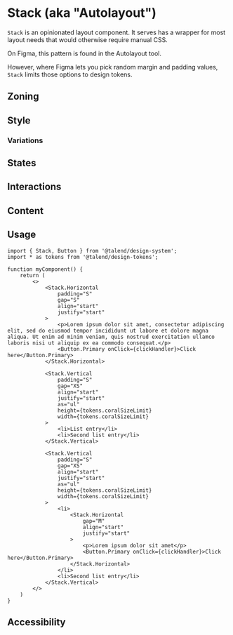 
<Meta title="Components/Stack" component={Stack} />

# Stack (aka "Autolayout")

`Stack` is an opinionated layout component. It serves has a wrapper for most layout needs that would otherwise require manual CSS.

On Figma, this pattern is found in the Autolayout tool.

However, where Figma lets you pick random margin and padding values, `Stack` limits those options to design tokens.


## Zoning

## Style

### Variations

## States

## Interactions

## Content

## Usage

```tsx
import { Stack, Button } from '@talend/design-system';
import * as tokens from '@talend/design-tokens';

function myComponent() {
    return (
        <>
            <Stack.Horizontal
                padding="S"
                gap="S"
                align="start"
                justify="start"
            >
                <p>Lorem ipsum dolor sit amet, consectetur adipiscing elit, sed do eiusmod tempor incididunt ut labore et dolore magna aliqua. Ut enim ad minim veniam, quis nostrud exercitation ullamco laboris nisi ut aliquip ex ea commodo consequat.</p>
                <Button.Primary onClick={clickHandler}>Click here</Button.Primary>
            </Stack.Horizontal>

            <Stack.Vertical
                padding="S"
                gap="XS"
                align="start"
                justify="start"
                as="ul"
                height={tokens.coralSizeLimit}
                width={tokens.coralSizeLimit}
            >
                <li>List entry</li>
                <li>Second list entry</li>
            </Stack.Vertical>

            <Stack.Vertical
                padding="S"
                gap="XS"
                align="start"
                justify="start"
                as="ul"
                height={tokens.coralSizeLimit}
                width={tokens.coralSizeLimit}
            >
                <li>
                    <Stack.Horizontal
                        gap="M"
                        align="start"
                        justify="start"
                    >
                        <p>Lorem ipsum dolor sit amet</p>
                        <Button.Primary onClick={clickHandler}>Click here</Button.Primary>
                    </Stack.Horizontal>
                </li>
                <li>Second list entry</li>
            </Stack.Vertical>
        </>
    )
}
```

<Canvas>
    <Story story={Stories.Test} />
</Canvas>

## Accessibility
